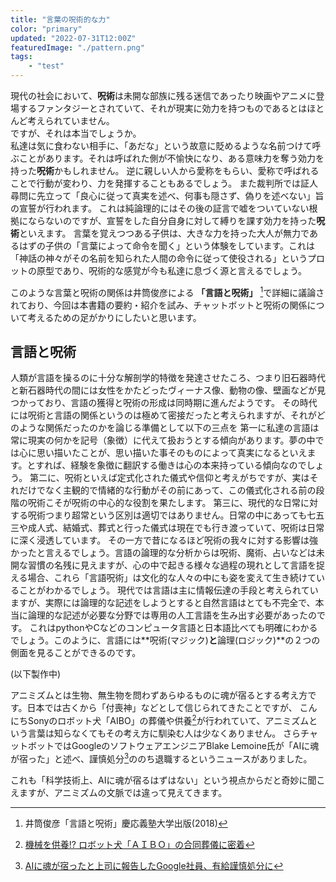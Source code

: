 ```yaml
---
title: "言葉の呪術的な力"
color: "primary"
updated: "2022-07-31T12:00Z"
featuredImage: "./pattern.png"
tags: 
    - "test"
---
```


現代の社会において、**呪術**は未開な部族に残る迷信であったり映画やアニメに登場するファンタジーとされていて、それが現実に効力を持つものであるとはほとんど考えられていません。  
ですが、それは本当でしょうか。  
私達は気に食わない相手に、「あだな」という故意に貶めるような名前つけて呼ぶことがあります。それは呼ばれた側が不愉快になり、ある意味力を奪う効力を持った**呪術**かもしれません。
逆に親しい人から愛称をもらい、愛称で呼ばれることで行動が変わり、力を発揮することもあるでしょう。
また裁判所では証人尋問に先立って「良心に従って真実を述べ、何事も隠さず、偽りを述べない」旨の宣誓が行われます。
これは純論理的にはその後の証言で嘘をついていない根拠にならないのですが、宣誓をした自分自身に対して縛りを課す効力を持った**呪術**といえます。
言葉を覚えつつある子供は、大きな力を持った大人が無力であるはずの子供の「言葉によって命令を聞く」という体験をしています。これは「神話の神々がその名前を知られた人間の命令に従って使役される」というプロットの原型であり、呪術的な感覚が今も私達に息づく源と言えるでしょう。

このような言葉と呪術の関係は井筒俊彦による **「言語と呪術」** [^1]で詳細に議論されており、今回は本書籍の要約・紹介を試み、チャットボットと呪術の関係について考えるための足がかりにしたいと思います。

[^1]: 井筒俊彦「言語と呪術」慶応義塾大学出版(2018)

## 言語と呪術

人類が言語を操るのに十分な解剖学的特徴を発達させたころ、つまり旧石器時代と新石器時代の間には女性をかたどったヴィーナス像、動物の像、壁画などが見つかっており、言語の獲得と呪術の形成は同時期に進んだようです。
その時代には呪術と言語の関係というのは極めて密接だったと考えられますが、それがどのような関係だったのかを論じる準備として以下の三点を
第一に私達の言語は常に現実の何かを記号（象徴）に代えて扱おうとする傾向があります。夢の中では心に思い描いたことが、思い描いた事そのものによって真実になるといえます。とすれば、経験を象徴に翻訳する働きは心の本来持っている傾向なのでしょう。
第二に、呪術といえば定式化された儀式や信仰と考えがちですが、実はそれだけでなく主観的で情緒的な行動がその前にあって、この儀式化される前の段階の呪術こそが呪術の中心的な役割を果たします。
第三に、現代的な日常に対する呪術つまり超常という区別は適切ではありません。日常の中にあっても七五三や成人式、結婚式、葬式と行った儀式は現在でも行き渡っていて、呪術は日常に深く浸透しています。
その一方で昔になるほど呪術の我々に対する影響は強かったと言えるでしょう。言語の論理的な分析からは呪術、魔術、占いなどは未開な習慣の名残に見えますが、心の中で起きる様々な過程の現れとして言語を捉える場合、これら「言語呪術」は文化的な人々の中にも姿を変えて生き続けていることがわかるでしょう。
現代では言語は主に情報伝達の手段と考えられていますが、実際には論理的な記述をしようとすると自然言語はとても不完全で、本当に論理的な記述が必要な分野では専用の人工言語を生み出す必要があったのです。
これはpythonやCなどのコンピュータ言語と日本語比べても明確にわかるでしょう。このように、言語には**呪術(マジック)**と**論理(ロジック)**の２つの側面を見ることができるのです。


(以下製作中)

アニミズムとは生物、無生物を問わずあらゆるものに魂が宿るとする考え方です。日本では古くから「付喪神」などとして信じられてきたことですが、
こんにちSonyのロボット犬「AIBO」の葬儀や供養[^2]が行われていて、アニミズムという言葉は知らなくてもその考え方に馴染む人は少なくありません。
さらチャットボットではGoogleのソフトウェアエンジニアBlake Lemoine氏が「AIに魂が宿った」と述べ、謹慎処分[^3]ののち退職するというニュースがありました。

[^2]: [機械を供養!? ロボット犬「ＡＩＢＯ」の合同葬儀に密着](https://friday.kodansha.co.jp/article/71955)  
[^3]: [AIに魂が宿ったと上司に報告したGoogle社員、有給謹慎処分に](https://www.gizmodo.jp/2022/06/lamda-has-come-to-life.html)

これも「科学技術上、AIに魂が宿るはずはない」という視点からだと奇妙に聞こえますが、アニミズムの文脈では違って見えてきます。



